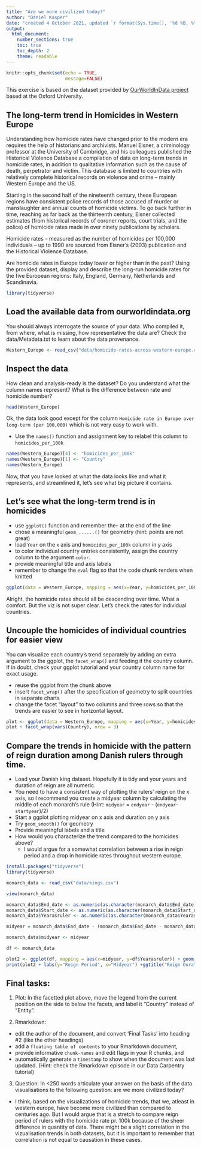 ```yaml
---
title: "Are we more civilized today?"
author: "Daniel Kasper"
date: "created 4 October 2021, updated `r format(Sys.time(), '%d %B, %Y')`"
output: 
  html_document:
    number_sections: true
    toc: true
    toc_depth: 2
    theme: readable
---
```


```r
knitr::opts_chunk$set(echo = TRUE,
                      message=FALSE)
```
This exercise is based on the dataset provided by [OurWorldInData project](https://ourworldindata.org/homicides) based at the Oxford University.

## The long-term trend in Homicides in Western Europe

Understanding how homicide rates have changed prior to the modern era requires the help of historians and archivists. Manuel Eisner, a criminology professor at the University of Cambridge, and his colleagues published the Historical Violence Database \href{https://cjrc.osu.edu/research/interdisciplinary/hvd}: a compilation of data on long-term trends in homicide rates, in addition to qualitative information such as the cause of death, perpetrator and victim. This database is limited to countries with relatively complete historical records on violence and crime – mainly Western Europe and the US.

Starting in the second half of the nineteenth century, these European regions have consistent police records of those accused of murder or manslaughter and annual counts of homicide victims. To go back further in time, reaching as far back as the thirteenth century, Eisner collected estimates (from historical records of coroner reports, court trials, and the police) of homicide rates made in over ninety publications by scholars.

Homicide rates – measured as the number of homicides per 100,000 individuals – up to 1990 are sourced from Eisner’s (2003) publication and the Historical Violence Database. 

Are homicide rates in Europe today lower or higher than in the past? Using the provided dataset, display and describe the long-run homicide rates for the five European regions: Italy, England, Germany, Netherlands and Scandinavia.

```r
library(tidyverse)
```

## Load the available data from ourworldindata.org

You should always interrogate the source of your data. Who compiled it, from where, what is missing, how representative the data are? Check the data/Metadata.txt to learn about the data provenance.

```r
Western_Europe <- read_csv("data/homicide-rates-across-western-europe.csv")
```

## Inspect the data

How clean and analysis-ready is the dataset? Do you understand what the column names represent? What is the difference between rate and homicide number?

```r
head(Western_Europe)
```

Ok, the data look good except for the column `Homicide rate in Europe over long-term (per 100,000)` which is not very easy to work with.

- Use the `names()` function and assignment key to relabel this column to `homicides_per_100k` 

```r
names(Western_Europe)[4] <- "homicides_per_100k"
names(Western_Europe)[1] <- "Country"
names(Western_Europe)
```

Now, that you have looked at what the data looks like and what it represents, and streamlined it, let's see what big picture it contains.

## Let's see what the long-term trend is in homicides

- use `ggplot()` function and remember the`+` at the end of the line
- chose a meaningful `geom_......()`  for geometry (hint: points are not great)
- load `Year` on the `x` axis and `homicides_per_100k` column in y axis
- to color individual country entries consistently, assign the country column to the argument `color`.
- provide meaningful title and axis labels
- remember to change the `eval` flag so that the code chunk renders when knitted 

```r
ggplot(data = Western_Europe, mapping = aes(x=Year, y=homicides_per_100k)) + geom_line(alpha = 1, aes(color = Country)) + theme_classic()

```
Alright, the homicide rates should all be descending over time. What a comfort. But the viz is not super clear. Let's check the rates for individual countries.

## Uncouple the homicides of individual countries for easier view

You can visualize each country's trend separately by adding an extra argument to the ggplot, the `facet_wrap()` and feeding it the country column. If in doubt, check your ggplot tutorial and your country column name for exact usage.

- reuse the ggplot from the chunk above
- insert `facet_wrap()` after the specification of geometry to split countries in separate charts
- change the facet "layout" to two columns and three rows so that the trends are easier to see in horizontal layout. 


```r
plot <- ggplot(data = Western_Europe, mapping = aes(x=Year, y=homicides_per_100k)) + geom_line(alpha = 1, aes(color = Country)) + theme_classic()
plot + facet_wrap(vars(Country), nrow = 3)

```

## Compare the trends in homicide with the pattern of reign duration among Danish rulers through time.

- Load your Danish king dataset. Hopefully it is tidy and your years and duration of reign are all numeric.
- You need to have a consistent way of plotting the rulers' reign on the x axis, so I recommend you create a midyear column by calculating the middle of each monarch's rule (Hint: `midyear` = `endyear` - (`endyear`-`startyear`)/2)
- Start a ggplot plotting midyear on x axis and duration on y axis
- Try `geom_smooth()` for geometry 
- Provide meaningful labels and a title
- How would you characterize the trend compared to the homicides above?
  - I would argue for a somewhat correlation between a rise in reign period and a drop in homicide rates throughout     western europe.


```r
install.packages("tidyverse")
library(tidyverse)

monarch_data <- read_csv("data/kings.csv")

view(monarch_data)

monarch_data$End_date <- as.numeric(as.character(monarch_data$End_date))
monarch_data$Start_date <- as.numeric(as.character(monarch_data$Start_date))
monarch_data$Yearasruler <- as.numeric(as.character(monarch_data$Yearasruler))

midyear = monarch_data$End_date - (monarch_data$End_date - monarch_data$Start_date)/2

monarch_data$midyear <- midyear

df <- monarch_data

plot2 <- ggplot(df, mapping = aes(x=midyear, y=df$Yearasruler)) + geom_point(color = "red") + geom_smooth(na.rm = FALSE)
print(plot2 + labs(y="Reign Period", x="Midyear") +ggtitle("Reign Duration Among Danish Rulers"))


```


## Final tasks:

1) Plot: In the facetted plot above, move the legend from the current position on the side to below the facets, and label it "Country" instead of "Entity".

2) Rmarkdown: 

  - edit the author of the document, and convert 'Final Tasks' into heading #2 (like the other headings) 
  - add a `floating table of contents` to your Rmarkdown document, 
  - provide informative `chunk-names` and edit flags in your R chunks, and
  - automatically generate a `timestamp` to show when the document was last updated. (Hint: check the Rmarkdown episode in our Data Carpentry tutorial)

3) Question: In <250 words articulate your answer on the basis of the data visualisations to the following question: are we more civilized today?

  - I think, based on the visualizations of homicide trends, that we, atleast in western europe, have become more      civilized than compared to centuries ago. But I would argue that is a stretch to compare reign period of rulers     with the homicide rate pr. 100k because of the sheer difference in quantity of data. There might be a slight       correlation in the vizualisation trends in both datasets, but it is important to remember that correlation is      not equal to causation in these cases. 